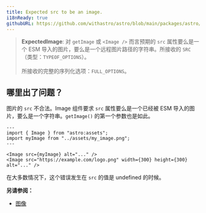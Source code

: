 ```yaml
---
title: Expected src to be an image.
i18nReady: true
githubURL: https://github.com/withastro/astro/blob/main/packages/astro/src/core/errors/errors-data.ts
---
```


> **ExpectedImage**: 对 `getImage` 或 `<Image />` 而言预期的 `src` 属性要么是一个 ESM 导入的图片，要么是一个远程图片路径的字符串。所接收的 `SRC`（类型：`TYPEOF_OPTIONS`）。<br/><br/>所接收的完整的序列化选项：`FULL_OPTIONS`。

## 哪里出了问题？

图片的 `src` 不合法。Image 组件要求 `src` 属性要么是一个已经被 ESM 导入的图片，要么是一个字符串。`getImage()` 的第一个参数也是如此。

```astro
---
import { Image } from "astro:assets";
import myImage from "../assets/my_image.png";
---

<Image src={myImage} alt="..." />
<Image src="https://example.com/logo.png" width={300} height={300} alt="..." />
```

在大多数情况下，这个错误发生在 `src` 的值是 undefined 的时候。

**另请参阅：**

- [图像](/zh-cn/guides/images/)
